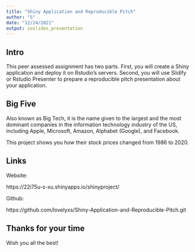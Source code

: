 ```yaml
---
title: "Shiny Application and Reproducible Pitch"
author: "S"
date: "12/24/2021"
output: ioslides_presentation
---
```


## Intro

This peer assessed assignment has two parts. First, you will create a Shiny application and deploy it on Rstudio's servers. Second, you will use Slidify or Rstudio Presenter to prepare a reproducible pitch presentation about your application.

## Big Five

Also known as Big Tech, it is the name given to the largest and the most dominant companies in the information technology industry of the US, including Apple, Microsoft, Amazon,  Alphabet (Google), and Facebook. 

This project shows you how their stock prices changed from 1986 to 2020.

## Links

Website:

https://22i75u-s-xu.shinyapps.io/shinyproject/

Github:

https://github.com/lovelyxs/Shiny-Application-and-Reproducible-Pitch.git

## Thanks for your time

Wish you all the best!